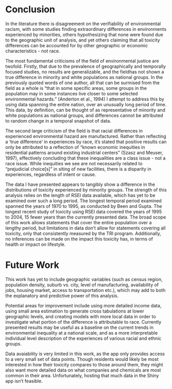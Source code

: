 # Conclusion {#conclusion}

In the literature there is disagreement on the verifiability of environmental racism, with some studies finding extraordinary differences in environments experienced by minorities, others hypothesizing that none were found due to the geographic unit of analysis, and yet others claiming that all toxicity differences can be accounted for by other geographic or economic characteristics - not race. 

The most fundamental criticisms of the field of environmental justice are twofold. Firstly, that due to the prevalence of geographically and temporally focused studies, no results are generalizable, and the fieldhas not shown a true difference in minority and white populations as national groups. In the previously quoted words of one author, all that can be surmised from the field as a whole is "that in some specific areas, some groups in the population may in some instances live closer to some selected environmental hazards." (Anderton et al., 1994) I attempt to address this by using data spanning the entire nation, over an unusually long period of time. This data, by definition, can be thought of as representative of minority and white populations as national groups, and differences cannot be attributed to random change in a temporal snapshot of data. 

The second large criticism of the field is that racial differences in experienced environmental hazard are manufactured. Rather than reflecting a 'true difference' in experiences by race, it's stated that positive results can only be attributed to a reflection of "known economic inequities in residential patterns around existing industrial centers" (Szasz and Meuser, 1997), effectively concluding that these inequalities are a class issue - not a race issue. While inequities we see are not necessarily related to "prejudicial choice[s]" in siting of new facilities, there is a disparity in experiences, regardless of intent or cause. 

The data I have presented appears to tangibly show a difference in the distributions of toxicity experienced by minority groups. The strength of this analysis relies on the length of RSEI data available, which has yet to be examined over such a long period. The longest temporal period examined spanned the years of 1970 to 1995, as conducted by Been and Gupta. The longest recent study of toxicity using RSEI data covered the years of 1995 to 2004, 15 fewer years than the currently presented data. The broad scope of this work allows statements that cover the entire population over a lengthy period, but limitations in data don't allow for statements covering all toxicity, only that consistently measured by the TRI program. Additionally, no inferences can be made on the impact this toxicity has, in terms of health or impact on lifestyle. 

# Future Work

This work has yet to include geographic variables (such as census region, population density, suburb vs. city, level of manufacturing, availability of jobs, housing market, access to transportation etc.), which may add to both the explanatory and predictive power of this analysis. 

Potential areas for improvement include using more detailed income data, using small area estimation to generate cross tabulations at lower geographic levels, and creating models with more local data in order to investigate what portion of the difference is attributable to race. Currently presented results may be useful as a baseline on the current trends in environmental inequality at a national scale, and as a more interpretable individual level description of the experiences of various racial and ethnic groups.

Data avaiability is very limited in this work, as the app only provides access to a very small set of data points. Though residents would likely be most interested in how their toxicity compares to those around them, they might also want more detailed data on what companies and chemicals are most common in their area. Unfortunately, hosting that much data in the Shiny app isn't feasible. 
